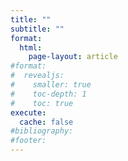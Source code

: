 ```yaml
---
title: ""
subtitle: ""
format: 
  html:
    page-layout: article
#format:
#  revealjs: 
#    smaller: true
#    toc-depth: 1
#    toc: true 
execute: 
  cache: false
#bibliography: 
#footer: 
---
```



